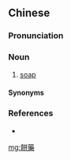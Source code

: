 {{also|饼药}}
==Chinese==
{{zh-forms|s=饼药}}

===Pronunciation===
{{zh-pron
|mn-t=pian2 iêh8/pian2 ioh8
|mn-t_note=pian2 iêh8 - Chaozhou; pian2 ioh8 - Shantou
|cat=n
}}

===Noun===
{{zh-noun}}

# {{lb|zh|Teochew}} [[soap]]

====Synonyms====
{{zh-dial|肥皂}}

===References===
* {{R:nan:Duffus 1883|soap|248}}

[[mg:餅藥]]